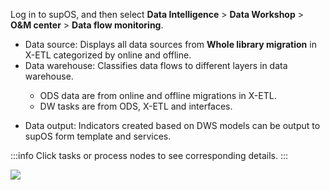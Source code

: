 Log in to supOS, and then select **Data Intelligence** > **Data Workshop** > **O&M center** > **Data flow monitoring**.

- Data source: Displays all data sources from **Whole library migration** in X-ETL categorized by online and offline.
- Data warehouse: Classifies data flows to different layers in data warehouse.

<ul>
<ul>
<li>ODS data are from online and offline migrations in X-ETL.</li>
<li>DW tasks are from ODS, X-ETL and interfaces.</li>
</ul>
</ul>

- Data output: Indicators created based on DWS models can be output to supOS form template and services. 

:::info
Click tasks or process nodes to see corresponding details.
:::

![](https://wordpressfreezonex.oss-accelerate.aliyuncs.com/supDAM/42.png)

